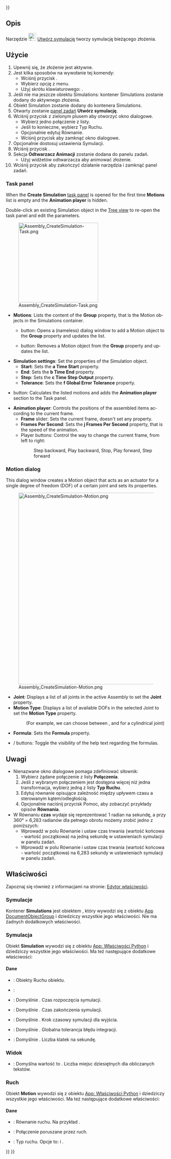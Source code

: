 <languages/>
{{UnfinishedDocu{{#translation:}}}}

{{Docnav/pl
|[[Assembly_CreateView/pl|Utwórz widok rozłożenia]]
|[[Assembly_CreateBom/pl|Utwórz Zestawienie materiałów]]
|[[Assembly_Workbench/pl|środowisko pracy Złożenie]]
|IconL=Assembly_CreateView.svg
|IconR=Assembly_CreateBom.svg
|IconC=Workbench_Assembly.svg
}}

{{GuiCommand/pl
|Name=Assembly CreateSimulation
|Name/pl=Złożenie: Utwórz symulację
|MenuLocation=Złożenie → Utwórz symulację
|Workbenches=[[Assembly_Workbench/pl|Złożenie]]
|Shortcut={{KEY|S}}
|Version=1.1
|SeeAlso=
}}

<span id="Description"></span>
==Opis==

Narzędzie [[Image:Assembly_CreateSimulation.svg|24px]] [[Assembly_CreateSimulation/pl|Utwórz symulację]] tworzy symulację bieżącego złożenia.

<span id="Usage"></span>
==Użycie==

<div class="mw-translate-fuzzy">
# Upewnij się, że złożenie jest aktywne.
# Jest kilka sposobów na wywołanie tej komendy:
#* Wciśnij przycisk {{Button|[[Image:Assembly_CreateSimulation.svg|16px]] [[Assembly_CreateSimulation/pl|Utwórz symulację]]}}.
#* Wybierz opcję {{MenuCommand|Złożenie → [[Image:Assembly_CreateSimulation.svg|16px]] Utwórz symulację}} z menu.
#* Użyj skrótu klawiaturowego: {{KEY|S}}.
# Jeśli nie ma jeszcze obiektu Simulations: kontener Simulations zostanie dodany do aktywnego złożenia.
# Obiekt Simulation zostanie dodany do kontenera Simulations.
# Otwarty zostanie [[Task_panel/pl|panel zadań]] '''Utwórz symulację'''.
# Wciśnij przycisk z zielonym plusem aby otworzyć okno dialogowe.
#* Wybierz jedno połączenie z listy.
#* Jeśli to konieczne, wybierz Typ Ruchu.
#* Opcjonalnie edytuj Równanie.
#* Wciśnij przycisk {{Button|OK}} aby zamknąć okno dialogowe.
# Opcjonalnie dostosuj ustawienia Symulacji.
# Wciśnij przycisk {{Button|Generuj}}.
# Sekcja '''Odtwarzacz Animacji''' zostanie dodana do panelu zadań.
#* Użyj widżetów odtwarzacza aby animować złożenie.
# Wciśnij przycisk {{Button|OK}} aby zakończyć działanie narzędzia i zamknąć panel zadań.
</div>

<div lang="en" dir="ltr" class="mw-content-ltr">
===Task panel===
</div>

<div lang="en" dir="ltr" class="mw-content-ltr">
When the '''Create Simulation''' [[Task_panel|task panel]] is opened for the first time '''Motions''' list is empty and the '''Animation player''' is hidden.
</div>

<div lang="en" dir="ltr" class="mw-content-ltr">
Double-click an existing Simulation object in the [[Tree_view|Tree view]] to re-open the task panel and edit the parameters.
</div>

[[Image:Assembly_CreateSimulation-Task.png|250px]]

<div lang="en" dir="ltr" class="mw-content-ltr">
* '''Motions''': Lists the content of the '''Group''' property, that is the Motion objects in the Simulations container.
** {{Button|[[Image:List-add.svg|16px]]}} button: Opens a (nameless) dialog window to add a Motion object to the '''Group''' property and updates the list.
** {{Button|[[Image:Edit-delete.svg|16px]]}} button: Removes a Motion object from the '''Group''' property and updates the list.
* '''Simulation settings''': Set the properties of the Simulation object.
** '''Start''': Sets the '''a Time Start''' property.
** '''End''': Sets the '''b Time End''' property.
** '''Step''': Sets the '''c Time Step Output''' property.
** '''Tolerance''': Sets the '''f Global Error Tolerance''' property.
* {{Button|Generate}} button: Calculates the listed motions and adds the '''Animation player''' section to the Task panel.
* '''Animation player''': Controls the positions of the assembled items according to the current frame.
** '''Frame''' slider: Sets the current frame, doesn't set any property.
** '''Frames Per Second''': Sets the '''j Frames Per Second''' property, that is the speed of the animation.
** Player buttons: Control the way to change the current frame, from left to right:
**: Step backward, Play backward, Stop, Play forward, Step forward
</div>

<div lang="en" dir="ltr" class="mw-content-ltr">
===Motion dialog===
</div>

<div lang="en" dir="ltr" class="mw-content-ltr">
This dialog window creates a Motion object that acts as an actuator for a single degree of freedom (DOF) of a certain joint and sets its properties.
</div>

[[Image:Assembly_CreateSimulation-Motion.png|600px]]

<div lang="en" dir="ltr" class="mw-content-ltr">
{{Caption|The extra help text appears if the {{Button|Help}} button is pressed.<br>(Don't mind the appearance of the {{Button|OK}} button, it is active and useable)}}
</div>

<div lang="en" dir="ltr" class="mw-content-ltr">
* '''Joint''': Displays a list of all joints in the active Assembly to set the '''Joint''' property.
* '''Motion Type''': Displays a list of available DOFs in the selected Joint to set the '''Motion Type''' property.
*: (For example, we can choose between {{Value|Angular}}, and {{Value|Linear}} for a cylindrical joint)
* '''Formula''': Sets the '''Formula''' property.
* {{Button|Help}} / {{Button|Hide help}} buttons: Toggle the visibility of the help text regarding the formulas.
</div>

<span id="Notes"></span>
==Uwagi==

* Nienazwane okno dialogowe pomaga zdefiniować siłownik:  
*# Wybierz żądane połączenie z listy '''Połączenia'''.  
*# Jeśli z wybranym połączeniem jest dostępna więcej niż jedna transformacja, wybierz jedną z listy '''Typ Ruchu'''.  
*# Edytuj równanie opisujące zależność między upływem czasu a sterowanym kątem/odległością.  
*# Opcjonalnie naciśnij przycisk Pomoc, aby zobaczyć przykłady opisów '''Równania'''.  
* W Równaniu '''czas''' wydaje się reprezentować 1 radian na sekundę, a przy 360° = 6,283 radianów dla pełnego obrotu możemy zrobić jedno z poniższych:  
** Wprowadź {{Value|6.283 * czas}} w polu Równanie i ustaw czas trwania (wartość końcowa - wartość początkowa) na jedną sekundę w ustawieniach symulacji w panelu zadań.  
** Wprowadź {{Value|1 * czas}} w polu Równanie i ustaw czas trwania (wartość końcowa - wartość początkowa) na 6,283 sekundy w ustawieniach symulacji w panelu zadań.

<span id="Properties"></span>
==Właściwości==

Zapoznaj się również z informacjami na stronie: [[Property_editor/pl|Edytor właściwości]].

<span id="Simulations"></span>
===Symulacje===

Kontener '''Simulations''' jest obiektem {{Incode|Assembly::SimulationGroup}}, który wywodzi się z obiektu [[App_DocumentObjectGroup/pl|App DocumentObjectGroup]] i dziedziczy wszystkie jego właściwości. Nie ma żadnych dodatkowych właściwości.

<span id="Simulation"></span>
===Symulacja===

Obiekt '''Simulation''' wywodzi się z obiektu [[App_FeaturePython/pl|App: Właściwości Python]] i dziedziczy wszystkie jego właściwości. Ma też następujące dodatkowe właściwości:

<span id="Data"></span>
====Dane====

{{Properties_Title|Podstawowe}}

* {{PropertyData|Group|LinkList}}: Obiekty Ruchu obiektu.
* {{PropertyData|_ Group Touched|Bool|hidden}}:

{{Properties_Title|Symulacja}}

* {{PropertyData|a Czas początkowy|Czas}}: Domyślnie {{value|0,0 s}}. Czas rozpoczęcia symulacji.  
* {{PropertyData|b Czas końcowy|Czas}}: Domyślnie {{value|4,0 s}}. Czas zakończenia symulacji.  
* {{PropertyData|c Krok czasowy wyjściowy|Czas}}: Domyślnie {{value|0,01 s}}. Krok czasowy symulacji dla wyjścia.  
* {{PropertyData|f Globalna tolerancja błędu|Float}}: Domyślnie {{value|1e-06}}. Globalna tolerancja błędu integracji.  
* {{PropertyData|j Liczba klatek na sekundę|Integer}}: Domyślnie {{value|30}}. Liczba klatek na sekundę.

<span id="View"></span>
===Widok===

{{Properties_Title|Space}}

* {{PropertyView|Decimals|Integer}}: Domyślna wartość to {{value|9}}. Liczba miejsc dziesiętnych dla obliczanych tekstów.

<span id="Motion"></span>
===Ruch===

Obiekt '''Motion''' wywodzi się z obiektu [[App_FeaturePython/pl|App: Właściwości Python]] i dziedziczy wszystkie jego właściwości. Ma też następujące dodatkowe właściwości:

<span id="Data"></span>
====Dane====

{{Properties_Title|Ruch}}

* {{PropertyData|Równanie|String}}: Równanie ruchu. Na przykład {{Value|1.0*czas}}.  
* {{PropertyData|Połączenie|XLinkSubHidden}}: Połączenie poruszane przez ruch.  
* {{PropertyData|Typ Ruchu|Enumeration}}: Typ ruchu. Opcje to: {{Value|Kątowy}} i {{Value|Liniowy}}.


{{Docnav/pl
|[[Assembly_CreateView/pl|Utwórz widok rozłożenia]]
|[[Assembly_CreateBom/pl|Utwórz Zestawienie materiałów]]
|[[Assembly_Workbench/pl|środowisko pracy Złożenie]]
|IconL=Assembly_CreateView.svg
|IconR=Assembly_CreateBom.svg
|IconC=Workbench_Assembly.svg
}}

{{Assembly_Tools_navi{{#translation:}}}}
{{Userdocnavi{{#translation:}}}}